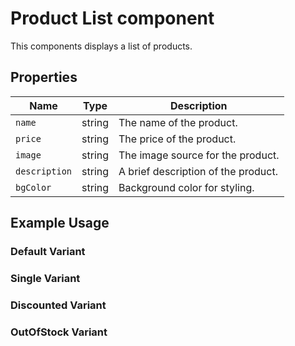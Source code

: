 
<Meta of={Stories} />

# Product List component 
This components displays a list of products.

## Properties

<table> 
  <thead> 
    <tr> 
      <th>Name</th> 
      <th>Type</th> 
      <th>Description</th> 
    </tr> 
  </thead> 
  <tbody> 
    <tr> 
      <td><code>name</code></td> 
      <td>string</td> 
      <td>The name of the product.</td> 
    </tr> 
    <tr> 
      <td><code>price</code></td> 
      <td>string</td> 
      <td>The price of the product.</td> 
    </tr> 
    <tr> 
      <td><code>image</code></td> 
      <td>string</td> 
      <td>The image source for the product.</td> 
    </tr> 
    <tr> 
      <td><code>description</code></td> 
      <td>string</td> 
      <td>A brief description of the product.</td> 
    </tr> 
    <tr> 
      <td><code>bgColor</code></td> 
      <td>string</td> 
      <td>Background color for styling.</td> 
    </tr>   
  </tbody> 
</table>

## Example Usage

### Default Variant
<Story name="Default" of={Stories.Default} />

### Single Variant
<Story name="SingleProduct" of={Stories.SingleProduct} />

### Discounted Variant
<Story name="DiscountedProduct" of={Stories.DiscountedProduct} />

### OutOfStock Variant
<Story name="OutOfStockProduct" of={Stories.OutOfStockProduct} />

